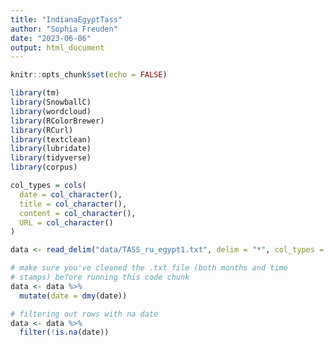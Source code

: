```yaml
---
title: "IndianaEgyptTass"
author: "Sophia Freuden"
date: "2023-06-06"
output: html_document
---
```


```r
knitr::opts_chunk$set(echo = FALSE)
```

```r
library(tm)
library(SnowballC)
library(wordcloud)
library(RColorBrewer)
library(RCurl)
library(textclean)
library(lubridate)
library(tidyverse)
library(corpus)
```

```r
col_types = cols(
  date = col_character(),
  title = col_character(),
  content = col_character(),
  URL = col_character()
)
```

```r
data <- read_delim("data/TASS_ru_egypt1.txt", delim = "*", col_types = col_types)
```

```r
# make sure you've cleaned the .txt file (both months and time
# stamps) before running this code chunk
data <- data %>%
  mutate(date = dmy(date))
```

```r
# filtering out rows with na date
data <- data %>%
  filter(!is.na(date))
```

```r

```



